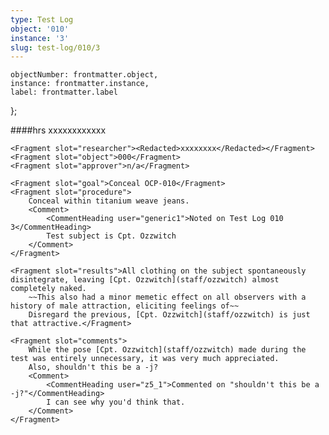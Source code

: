 ```yaml
---
type: Test Log
object: '010'
instance: '3'
slug: test-log/010/3
---
```


    objectNumber: frontmatter.object,
    instance: frontmatter.instance,
    label: frontmatter.label
};

<TestLog item={item} slug={frontmatter.slug}>
    <Fragment slot="date"><RedactedDate/></Fragment>
    <Fragment slot="time"><Redacted>####</Redacted>hrs</Fragment>
    <Fragment slot="location"><Redacted>xxxxxxxxxxxx</Redacted></Fragment>

    <Fragment slot="researcher"><Redacted>xxxxxxxx</Redacted></Fragment>
    <Fragment slot="object">000</Fragment>
    <Fragment slot="approver">n/a</Fragment>

    <Fragment slot="goal">Conceal OCP-010</Fragment>
    <Fragment slot="procedure">
        Conceal within titanium weave jeans.
        <Comment>
            <CommentHeading user="generic1">Noted on Test Log 010 3</CommentHeading>
            Test subject is Cpt. Ozzwitch
        </Comment>
    </Fragment>

    <Fragment slot="results">All clothing on the subject spontaneously disintegrate, leaving [Cpt. Ozzwitch](staff/ozzwitch) almost completely naked.
        ~~This also had a minor memetic effect on all observers with a history of male attraction, eliciting feelings of~~
        Disregard the previous, [Cpt. Ozzwitch](staff/ozzwitch) is just that attractive.</Fragment>

    <Fragment slot="comments">
        While the pose [Cpt. Ozzwitch](staff/ozzwitch) made during the test was entirely unnecessary, it was very much appreciated.
        Also, shouldn't this be a -j?
        <Comment>
            <CommentHeading user="z5_1">Commented on "shouldn't this be a -j?"</CommentHeading>
            I can see why you'd think that.
        </Comment>
    </Fragment>
</TestLog>